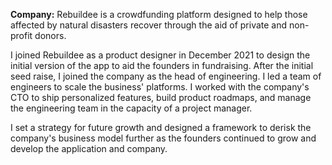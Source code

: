 **Company:** Rebuildee is a crowdfunding platform designed to help those affected by natural disasters recover through the aid of private and non-profit donors.

I joined Rebuildee as a product designer in December 2021 to design the initial version of the app to aid the founders in fundraising. After the initial seed raise, I joined the company as the head of engineering. I led a team of engineers to scale the business' platforms. I worked with the company's CTO to ship personalized features, build product roadmaps, and manage the engineering team in the capacity of a project manager.

I set a strategy for future growth and designed a framework to derisk the company's business model further as the founders continued to grow and develop the application and company.
